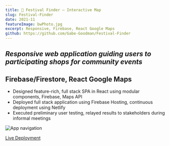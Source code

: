 ```yaml
---
title: 📍 Festival Finder – Interactive Map
slug: Festival-Finder
date: 2021-11
featureImage: bwPhoto.jpg
excerpt: Responsive, Firebase, React Google Maps
github: https://github.com/Gabe-Goodman/Festival-Finder
---
```


## _Responsive web application guiding users to participating shops for community events_

## Firebase/Firestore, React Google Maps

- Designed feature-rich, full stack SPA in React using modular components, Firebase, Maps API
- Deployed full stack application using Firebase Hosting, continuous deployment using Netlify
- Executed preliminary user testing, relayed results to stakeholders during informal meetings

![App navigation](screenshot.png)

[Live Deployment](https://komichinonoel.netlify.app/)
